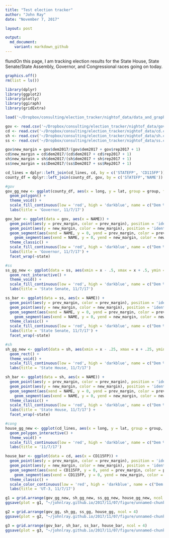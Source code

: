 ```yaml
---
title: "Test election tracker"
author: "John Ray"
date: "November 7, 2017"

layout: post

output: 
  md_document:
    variant: markdown_github
---
```


flundOn this page, I am tracking election results for the State House, State Senate/State Assembly, Governor, and Congressional races going on today.

```r
graphics.off()
rm(list = ls())

library(dplyr)
library(ggplot2)
library(plotly)
library(ggiraph)
library(gridExtra)

load('~/Dropbox/consulting/election_tracker/nightof_data/data_and_graphs.RData')

gov <- read.csv('~/Dropbox/consulting/election_tracker/nightof_data/gov.csv', stringsAsFactors = F)
cd <- read.csv('~/Dropbox/consulting/election_tracker/nightof_data/cd.csv', stringsAsFactors = F)
sh <- read.csv('~/Dropbox/consulting/election_tracker/nightof_data/sh.csv', stringsAsFactors = F)
ss <- read.csv('~/Dropbox/consulting/election_tracker/nightof_data/ss.csv', stringsAsFactors = F)

gov$new_margin = gov$dem2017/(gov$dem2017 + gov$rep2017 + 1)
cd$new_margin = cd$dem2017/(cd$dem2017 + cd$rep2017 + 1)
sh$new_margin = sh$dem2017/(sh$dem2017 + sh$rep2017 + 1)
ss$new_margin = ss$Dem2017/(ss$Dem2017 + ss$Rep2017 + 1)

cd_lines = dplyr::left_join(cd_lines, cd, by = c('STATEFP', 'CD115FP'))
county_df = dplyr::left_join(county_df, gov, by = c('STATEFP','NAME'))
```

```r
#gov
gov_gg_new <- ggplot(county_df, aes(x = long, y = lat, group = group, fill = Dem2017, label = County)) +
  geom_polygon() + 
  theme_void() +
  scale_fill_continuous(low = 'red', high = 'darkblue', name = c("Dem % in\nprev. election\n"), labels = scales::percent) +
  labs(title = 'Governor, 11/7/17')

gov_bar <- ggplot(data = gov, aes(x = NAME)) +
  geom_point(aes(y = prev_margin, color = prev_margin), position = 'identity') +
  geom_point(aes(y = new_margin, color = new_margin), position = 'identity') +
  geom_segment(aes(xend = NAME, y = 0, yend = prev_margin, color = prev_margin)) +
    geom_segment(aes(xend = NAME, y = 0, yend = new_margin, color = new_margin)) +
  theme_classic() +
  scale_fill_continuous(low = 'red', high = 'darkblue', name = c("Dem % in\nprev. election\n"), labels = scales::percent) +
  labs(title = 'Governor, 11/7/17') +
  facet_wrap(~state)

#ss
ss_gg_new <- ggplot(data = ss, aes(xmin = x - .5, xmax = x + .5, ymin = y - .25, ymax = y + .25, fill = new_margin, label = District)) +
  geom_rect_interactive() + 
  theme_void() +
  scale_fill_continuous(low = 'red', high = 'darkblue', name = c("Dem % in\nprev. election\n"), labels = scales::percent) +
  labs(title = 'State Senate, 11/7/17')

ss_bar <- ggplot(data = ss, aes(x = NAME)) +
  geom_point(aes(y = prev_margin, color = prev_margin), position = 'identity') +
  geom_point(aes(y = new_margin, color = new_margin), position = 'identity') +
  geom_segment(aes(xend = NAME, y = 0, yend = prev_margin, color = prev_margin)) +
    geom_segment(aes(xend = NAME, y = 0, yend = new_margin, color = new_margin)) +
  theme_classic() +
  scale_fill_continuous(low = 'red', high = 'darkblue', name = c("Dem % in\nprev. election\n"), labels = scales::percent) +
  labs(title = 'State Senate, 11/7/17') +
  facet_wrap(~state)

#sh
sh_gg_new <- ggplot(data = sh, aes(xmin = x - .25, xmax = x + .25, ymin = y - .125, ymax = y + .125, fill = new_margin, label = District)) +
  geom_rect() + 
  theme_void() +
  scale_fill_continuous(low = 'red', high = 'darkblue', name = c("Dem % in\nprev. election\n"), labels = scales::percent) +
  labs(title = 'State House, 11/7/17')

sh_bar <- ggplot(data = sh, aes(x = NAME)) +
  geom_point(aes(y = prev_margin, color = prev_margin), position = 'identity') +
  geom_point(aes(y = new_margin, color = new_margin), position = 'identity') +
  geom_segment(aes(xend = NAME, y = 0, yend = prev_margin, color = prev_margin)) +
    geom_segment(aes(xend = NAME, y = 0, yend = new_margin, color = new_margin)) +
  theme_classic() +
  scale_fill_continuous(low = 'red', high = 'darkblue', name = c("Dem %"), labels = scales::percent) +
  labs(title = 'State House, 11/7/17') +
  facet_wrap(~state)

#cong
house_gg_new <- ggplot(cd_lines, aes(x = long, y = lat, group = group, fill = d, label = District)) +
  geom_polygon_interactive() + 
  theme_void() +
  scale_fill_continuous(low = 'red', high = 'darkblue', name = c("Dem % in\nprev. election\n"), labels = scales::percent) +
  labs(title = '11/7/17')

house_bar <- ggplot(data = cd, aes(x = CD115FP)) +
  geom_point(aes(y = prev_margin, color = prev_margin), position = 'identity') +
  geom_point(aes(y = new_margin, color = new_margin), position = 'identity') +
  geom_segment(aes(xend = CD115FP, y = 0, yend = prev_margin, color = prev_margin)) +
    geom_segment(aes(xend = CD115FP, y = 0, yend = new_margin, color = new_margin)) +
  theme_classic() +
  scale_color_continuous(low = 'red', high = 'darkblue', name = c("Dem % in\nprev. election\n"), labels = scales::percent) +
  labs(title = 'UT-3, 11/7/17')
```

```r
g1 = grid.arrange(gov_gg_new, sh_gg_new, ss_gg_new, house_gg_new, ncol = 4)
ggsave(plot = g1, "~/johnlray.github.io/2017/11/07/figure/unnamed-chunk-3-1.png", height = 5, width = 7)
```

```r
g2 = grid.arrange(gov_gg, sh_gg, ss_gg, house_gg, ncol = 4)
ggsave(plot = g2, "~/johnlray.github.io/2017/11/07/figure/unnamed-chunk-3-2.png", height = 5, width = 7)
```

```r
g3 = grid.arrange(gov_bar, sh_bar, ss_bar, house_bar, ncol = 4)
ggsave(plot = g3, "~/johnlray.github.io/2017/11/07/figure/unnamed-chunk-3-3.png", height = 5, width = 7)
```